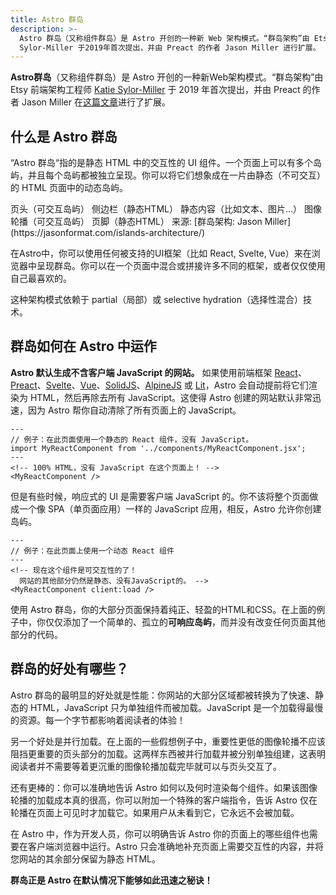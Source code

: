 ```yaml
---
title: Astro 群岛
description: >-
  Astro 群岛（又称组件群岛）是 Astro 开创的一种新 Web 架构模式。“群岛架构”由 Etsy 前端架构工程师 Katie
  Sylor-Miller 于2019年首次提出，并由 Preact 的作者 Jason Miller 进行扩展。
---
```




**Astro群岛**（又称组件群岛）是 Astro 开创的一种新Web架构模式。“群岛架构”由 Etsy 前端架构工程师 [Katie Sylor-Miller](https://twitter.com/ksylor) 于 2019 年首次提出，并由 Preact 的作者 Jason Miller 在[这篇文章](https://jasonformat.com/islands-architecture/)进行了扩展。

## 什么是 Astro 群岛

“Astro 群岛“指的是静态 HTML 中的交互性的 UI 组件。一个页面上可以有多个岛屿，并且每个岛屿都被独立呈现。你可以将它们想象成在一片由静态（不可交互）的 HTML 页面中的动态岛屿。

<IslandsDiagram>
    <Fragment slot="headerApp">页头（可交互岛屿）</Fragment>
    <Fragment slot="sidebarApp">侧边栏（静态HTML）</Fragment>
    <Fragment slot="main">
        静态内容（比如文本、图片...）
    </Fragment>
    <Fragment slot="carouselApp">图像轮播（可交互岛屿）</Fragment>
    <Fragment slot="footer">页脚（静态HTML）</Fragment>
    <Fragment slot="source">来源: [群岛架构: Jason Miller](https://jasonformat.com/islands-architecture/)</Fragment>
</IslandsDiagram>

在Astro中，你可以使用任何被支持的UI框架（比如 React, Svelte, Vue）来在浏览器中呈现群岛。你可以在一个页面中混合或拼接许多不同的框架，或者仅仅使用自己最喜欢的。

这种架构模式依赖于 partial（局部）或 selective hydration（选择性混合）技术。

## 群岛如何在 Astro 中运作

**Astro 默认生成不含客户端 JavaScript 的网站。** 如果使用前端框架 [React](https://react.dev/)、[Preact](https://preactjs.com/)、[Svelte](https://svelte.dev/)、[Vue](https://vuejs.org/)、[SolidJS](https://www.solidjs.com/)、[AlpineJS](https://alpinejs.dev/) 或 [Lit](https://lit.dev/)，Astro 会自动提前将它们渲染为 HTML，然后再除去所有 JavaScript。这使得 Astro 创建的网站默认非常迅速，因为 Astro 帮你自动清除了所有页面上的 JavaScript。

```astro title="src/pages/index.astro"
---
// 例子：在此页面使用一个静态的 React 组件，没有 JavaScript。
import MyReactComponent from '../components/MyReactComponent.jsx';
---
<!-- 100% HTML，没有 JavaScript 在这个页面上！ -->
<MyReactComponent />
```

但是有些时候，响应式的 UI 是需要客户端 JavaScript 的。你不该将整个页面做成一个像 SPA（单页面应用）一样的 JavaScript 应用，相反，Astro 允许你创建岛屿。

```astro title="src/pages/index.astro" ins="client:load"
---
// 例子：在此页面上使用一个动态 React 组件
---
<!-- 现在这个组件是可交互性的了！
  网站的其他部分仍然是静态、没有JavaScript的。 -->
<MyReactComponent client:load />
```

使用 Astro 群岛，你的大部分页面保持着纯正、轻盈的HTML和CSS。在上面的例子中，你仅仅添加了一个简单的、孤立的**可响应岛屿**，而并没有改变任何页面其他部分的代码。

## 群岛的好处有哪些？

Astro 群岛的最明显的好处就是性能：你网站的大部分区域都被转换为了快速、静态的 HTML，JavaScript 只为单独组件而被加载。JavaScript 是一个加载得最慢的资源。每一个字节都影响着阅读者的体验！

另一个好处是并行加载。在上面的一些假想例子中，重要性更低的图像轮播不应该阻挡更重要的页头部分的加载。这两样东西被并行加载并被分别单独组建，这表明阅读者并不需要等着更沉重的图像轮播加载完毕就可以与页头交互了。

还有更棒的：你可以准确地告诉 Astro 如何以及何时渲染每个组件。如果该图像轮播的加载成本真的很高，你可以附加一个特殊的客户端指令，告诉 Astro 仅在轮播在页面上可见时才加载它。如果用户从未看到它，它永远不会被加载。

在 Astro 中，作为开发人员，你可以明确告诉 Astro 你的页面上的哪些组件也需要在客户端浏览器中运行。Astro 只会准确地补充页面上需要交互性的内容，并将您网站的其余部分保留为静态 HTML。

**群岛正是 Astro 在默认情况下能够如此迅速之秘诀！**
